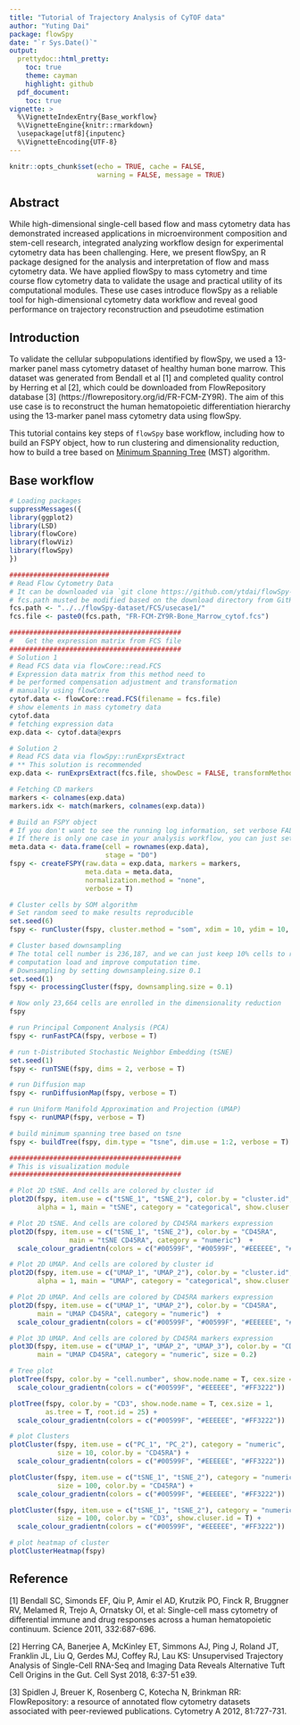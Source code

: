```yaml
---
title: "Tutorial of Trajectory Analysis of CyTOF data"
author: "Yuting Dai"
package: flowSpy
date: "`r Sys.Date()`"
output:
  prettydoc::html_pretty:
    toc: true
    theme: cayman
    highlight: github
  pdf_document:
    toc: true
vignette: >
  %\VignetteIndexEntry{Base_workflow}
  %\VignetteEngine{knitr::rmarkdown}
  \usepackage[utf8]{inputenc}
  %\VignetteEncoding{UTF-8}
---
```


```r
knitr::opts_chunk$set(echo = TRUE, cache = FALSE, 
                      warning = FALSE, message = TRUE)
```

## Abstract

While high-dimensional single-cell based flow and mass cytometry data has demonstrated increased applications in microenvironment composition and stem-cell research, integrated analyzing workflow design for experimental cytometry data has been challenging. Here, we present flowSpy, an R package designed for the analysis and interpretation of flow and mass cytometry data. We have applied flowSpy to mass cytometry and time course flow cytometry data to validate the usage and practical utility of its computational modules. These use cases introduce flowSpy as a reliable tool for high-dimensional cytometry data workflow and reveal good performance on trajectory reconstruction and pseudotime estimation

## Introduction

To validate the cellular subpopulations identified by flowSpy, we used a 13-marker panel mass cytometry dataset of healthy human bone marrow. This dataset was generated from Bendall et al [1] and completed quality control by Herring et al [2], which could be downloaded from FlowRepository database [3] (https://flowrepository.org/id/FR-FCM-ZY9R). The aim of this use case is to reconstruct the human hematopoietic differentiation hierarchy using the 13-marker panel mass cytometry data using flowSpy.

This tutorial contains key steps of `flowSpy` base workflow, including how to build an FSPY object, how to run clustering and dimensionality reduction, how to build a tree based on [Minimum Spanning Tree](https://en.wikipedia.org/wiki/Minimum_spanning_tree) (MST) algorithm. 

## Base workflow

``` r

# Loading packages
suppressMessages({
library(ggplot2)
library(LSD)
library(flowCore)
library(flowViz)
library(flowSpy)
})

#########################
# Read Flow Cytometry Data
# It can be downloaded via `git clone https://github.com/ytdai/flowSpy-dataset.git` 
# fcs.path musted be modified based on the download directory from GitHub
fcs.path <- "../../flowSpy-dataset/FCS/usecase1/"
fcs.file <- paste0(fcs.path, "FR-FCM-ZY9R-Bone_Marrow_cytof.fcs")

###########################################
#   Get the expression matrix from FCS file
###########################################
# Solution 1
# Read FCS data via flowCore::read.FCS
# Expression data matrix from this method need to
# be performed compensation adjustment and transformation
# manually using flowCore
cytof.data <- flowCore::read.FCS(filename = fcs.file)
# show elements in mass cytometry data
cytof.data
# fetching expression data 
exp.data <- cytof.data@exprs

# Solution 2
# Read FCS data via flowSpy::runExprsExtract
# ** This solution is recommended
exp.data <- runExprsExtract(fcs.file, showDesc = FALSE, transformMethod = "autoLgcl")

# Fetching CD markers
markers <- colnames(exp.data)
markers.idx <- match(markers, colnames(exp.data))

# Build an FSPY object
# If you don't want to see the running log information, set verbose FALSE
# If there is only one case in your analysis workflow, you can just set stage "D0"
meta.data <- data.frame(cell = rownames(exp.data),
                        stage = "D0")
fspy <- createFSPY(raw.data = exp.data, markers = markers,
                   meta.data = meta.data,
                   normalization.method = "none",
                   verbose = T)

# Cluster cells by SOM algorithm
# Set random seed to make results reproducible
set.seed(6)
fspy <- runCluster(fspy, cluster.method = "som", xdim = 10, ydim = 10, verbose = T)

# Cluster based downsampling
# The total cell number is 236,187, and we can just keep 10% cells to reduce 
# computation load and improve computation time.
# Downsampling by setting downsampleing.size 0.1
set.seed(1)
fspy <- processingCluster(fspy, downsampling.size = 0.1)

# Now only 23,664 cells are enrolled in the dimensionality reduction
fspy

# run Principal Component Analysis (PCA)
fspy <- runFastPCA(fspy, verbose = T)

# run t-Distributed Stochastic Neighbor Embedding (tSNE)
set.seed(1)
fspy <- runTSNE(fspy, dims = 2, verbose = T)

# run Diffusion map
fspy <- runDiffusionMap(fspy, verbose = T)

# run Uniform Manifold Approximation and Projection (UMAP)
fspy <- runUMAP(fspy, verbose = T)

# build minimum spanning tree based on tsne
fspy <- buildTree(fspy, dim.type = "tsne", dim.use = 1:2, verbose = T)

###########################################
# This is visualization module
###########################################

# Plot 2D tSNE. And cells are colored by cluster id
plot2D(fspy, item.use = c("tSNE_1", "tSNE_2"), color.by = "cluster.id", 
       alpha = 1, main = "tSNE", category = "categorical", show.cluser.id = T)

# Plot 2D tSNE. And cells are colored by CD45RA markers expression
plot2D(fspy, item.use = c("tSNE_1", "tSNE_2"), color.by = "CD45RA", 
               main = "tSNE CD45RA", category = "numeric")  + 
  scale_colour_gradientn(colors = c("#00599F", "#00599F", "#EEEEEE", "#FF3222", "#FF3222"))

# Plot 2D UMAP. And cells are colored by cluster id
plot2D(fspy, item.use = c("UMAP_1", "UMAP_2"), color.by = "cluster.id", 
       alpha = 1, main = "UMAP", category = "categorical", show.cluser.id = T)

# Plot 2D UMAP. And cells are colored by CD45RA markers expression
plot2D(fspy, item.use = c("UMAP_1", "UMAP_2"), color.by = "CD45RA", 
       main = "UMAP CD45RA", category = "numeric")  + 
  scale_colour_gradientn(colors = c("#00599F", "#00599F", "#EEEEEE", "#FF3222", "#FF3222"))

# Plot 3D UMAP. And cells are colored by CD45RA markers expression
plot3D(fspy, item.use = c("UMAP_1", "UMAP_2", "UMAP_3"), color.by = "CD45RA", 
       main = "UMAP CD45RA", category = "numeric", size = 0.2)

# Tree plot
plotTree(fspy, color.by = "cell.number", show.node.name = T, cex.size = 1) + 
  scale_colour_gradientn(colors = c("#00599F", "#EEEEEE", "#FF3222"))

plotTree(fspy, color.by = "CD3", show.node.name = T, cex.size = 1, 
         as.tree = T, root.id = 25) + 
  scale_colour_gradientn(colors = c("#00599F", "#EEEEEE", "#FF3222"))

# plot Clusters 
plotCluster(fspy, item.use = c("PC_1", "PC_2"), category = "numeric",
            size = 10, color.by = "CD45RA") + 
  scale_colour_gradientn(colors = c("#00599F", "#EEEEEE", "#FF3222"))

plotCluster(fspy, item.use = c("tSNE_1", "tSNE_2"), category = "numeric",
            size = 100, color.by = "CD45RA") + 
  scale_colour_gradientn(colors = c("#00599F", "#EEEEEE", "#FF3222"))

plotCluster(fspy, item.use = c("tSNE_1", "tSNE_2"), category = "numeric",
            size = 100, color.by = "CD3", show.cluser.id = T) + 
  scale_colour_gradientn(colors = c("#00599F", "#EEEEEE", "#FF3222"))

# plot heatmap of cluster
plotClusterHeatmap(fspy)


```

## Reference

[1] Bendall SC, Simonds EF, Qiu P, Amir el AD, Krutzik PO, Finck R, Bruggner RV, Melamed R, Trejo A, Ornatsky OI, et al: Single-cell mass cytometry of differential immune and drug responses across a human hematopoietic continuum. Science 2011, 332:687-696.

[2] Herring CA, Banerjee A, McKinley ET, Simmons AJ, Ping J, Roland JT, Franklin JL, Liu Q, Gerdes MJ, Coffey RJ, Lau KS: Unsupervised Trajectory Analysis of Single-Cell RNA-Seq and Imaging Data Reveals Alternative Tuft Cell Origins in the Gut. Cell Syst 2018, 6:37-51 e39.

[3] Spidlen J, Breuer K, Rosenberg C, Kotecha N, Brinkman RR: FlowRepository: a resource of annotated flow cytometry datasets associated with peer-reviewed publications. Cytometry A 2012, 81:727-731.














